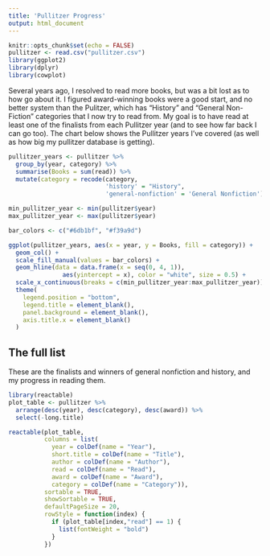 ```yaml
---
title: 'Pullitzer Progress'
output: html_document
---
```


```r
knitr::opts_chunk$set(echo = FALSE)
pullitzer <- read.csv("pullitzer.csv")
library(ggplot2)
library(dplyr)
library(cowplot)
```


Several years ago, I resolved to read more books, but was a bit lost as to how go about it.
I figured award-winning books were a good start, and no better system than the Pulitzer, which
has "History" and "General Non-Fiction" categories that I now try to read from. My goal is to have
read at least one of the finalists from each Pullitzer year (and to see how far back I can go too).
The chart below shows the Pullitzer years I've covered (as well as how big my pullitzer database is getting).


```r
pullitzer_years <- pullitzer %>%
  group_by(year, category) %>%
  summarise(Books = sum(read)) %>%
  mutate(category = recode(category, 
                           'history' = "History",
                           'general-nonfiction' = 'General Nonfiction'))

min_pullitzer_year <- min(pullitzer$year)
max_pullitzer_year <- max(pullitzer$year)

bar_colors <- c("#6db1bf", "#f39a9d")

ggplot(pullitzer_years, aes(x = year, y = Books, fill = category)) +
  geom_col() +
  scale_fill_manual(values = bar_colors) +
  geom_hline(data = data.frame(x = seq(0, 4, 1)),
               aes(yintercept = x), color = "white", size = 0.5) +
  scale_x_continuous(breaks = c(min_pullitzer_year:max_pullitzer_year)) +
  theme(
    legend.position = "bottom",
    legend.title = element_blank(),
    panel.background = element_blank(),
    axis.title.x = element_blank()
  )

```

## The full list

These are the finalists and winners of general nonfiction and history, and my progress in reading them.

```r
library(reactable)
plot_table <- pullitzer %>%
  arrange(desc(year), desc(category), desc(award)) %>%
  select(-long.title)

reactable(plot_table,
          columns = list(
            year = colDef(name = "Year"),
            short.title = colDef(name = "Title"),
            author = colDef(name = "Author"),
            read = colDef(name = "Read"),
            award = colDef(name = "Award"),
            category = colDef(name = "Category")),
          sortable = TRUE,
          showSortable = TRUE,
          defaultPageSize = 20,
          rowStyle = function(index) {
            if (plot_table[index,"read"] == 1) {
              list(fontWeight = "bold")
            }
          })

```